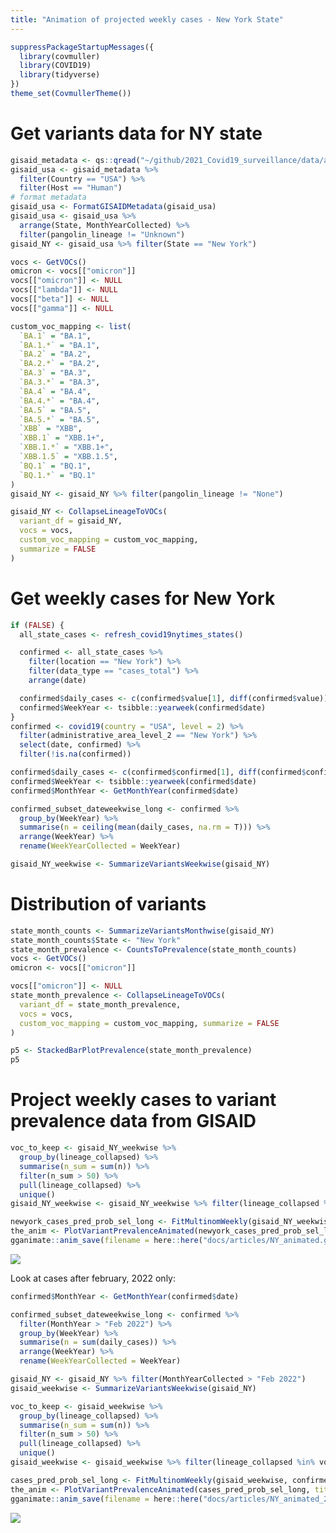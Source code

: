 ```yaml
---
title: "Animation of projected weekly cases - New York State"
---
```





```r
suppressPackageStartupMessages({
  library(covmuller)
  library(COVID19)
  library(tidyverse)
})
theme_set(CovmullerTheme())
```

# Get variants data for NY state

```r
gisaid_metadata <- qs::qread("~/github/2021_Covid19_surveillance/data/all_metadata/metadata_tsv_2023_01_05.qs")
gisaid_usa <- gisaid_metadata %>%
  filter(Country == "USA") %>%
  filter(Host == "Human")
# format metadata
gisaid_usa <- FormatGISAIDMetadata(gisaid_usa)
gisaid_usa <- gisaid_usa %>%
  arrange(State, MonthYearCollected) %>%
  filter(pangolin_lineage != "Unknown")
gisaid_NY <- gisaid_usa %>% filter(State == "New York")

vocs <- GetVOCs()
omicron <- vocs[["omicron"]]
vocs[["omicron"]] <- NULL
vocs[["lambda"]] <- NULL
vocs[["beta"]] <- NULL
vocs[["gamma"]] <- NULL

custom_voc_mapping <- list(
  `BA.1` = "BA.1",
  `BA.1.*` = "BA.1",
  `BA.2` = "BA.2",
  `BA.2.*` = "BA.2",
  `BA.3` = "BA.3",
  `BA.3.*` = "BA.3",
  `BA.4` = "BA.4",
  `BA.4.*` = "BA.4",
  `BA.5` = "BA.5",
  `BA.5.*` = "BA.5",
  `XBB` = "XBB",
  `XBB.1` = "XBB.1+",
  `XBB.1.*` = "XBB.1+",
  `XBB.1.5` = "XBB.1.5",
  `BQ.1` = "BQ.1",
  `BQ.1.*` = "BQ.1"
)
gisaid_NY <- gisaid_NY %>% filter(pangolin_lineage != "None")

gisaid_NY <- CollapseLineageToVOCs(
  variant_df = gisaid_NY,
  vocs = vocs,
  custom_voc_mapping = custom_voc_mapping,
  summarize = FALSE
)
```

# Get weekly cases for New York

```r

if (FALSE) {
  all_state_cases <- refresh_covid19nytimes_states()

  confirmed <- all_state_cases %>%
    filter(location == "New York") %>%
    filter(data_type == "cases_total") %>%
    arrange(date)

  confirmed$daily_cases <- c(confirmed$value[1], diff(confirmed$value))
  confirmed$WeekYear <- tsibble::yearweek(confirmed$date)
}
confirmed <- covid19(country = "USA", level = 2) %>%
  filter(administrative_area_level_2 == "New York") %>%
  select(date, confirmed) %>%
  filter(!is.na(confirmed))

confirmed$daily_cases <- c(confirmed$confirmed[1], diff(confirmed$confirmed))
confirmed$WeekYear <- tsibble::yearweek(confirmed$date)
confirmed$MonthYear <- GetMonthYear(confirmed$date)

confirmed_subset_dateweekwise_long <- confirmed %>%
  group_by(WeekYear) %>%
  summarise(n = ceiling(mean(daily_cases, na.rm = T))) %>%
  arrange(WeekYear) %>%
  rename(WeekYearCollected = WeekYear)

gisaid_NY_weekwise <- SummarizeVariantsWeekwise(gisaid_NY)
```

# Distribution of variants


```r
state_month_counts <- SummarizeVariantsMonthwise(gisaid_NY)
state_month_counts$State <- "New York"
state_month_prevalence <- CountsToPrevalence(state_month_counts)
vocs <- GetVOCs()
omicron <- vocs[["omicron"]]

vocs[["omicron"]] <- NULL
state_month_prevalence <- CollapseLineageToVOCs(
  variant_df = state_month_prevalence,
  vocs = vocs,
  custom_voc_mapping = custom_voc_mapping, summarize = FALSE
)

p5 <- StackedBarPlotPrevalence(state_month_prevalence)
p5
```



# Project weekly cases to variant prevalence data from GISAID

```r
voc_to_keep <- gisaid_NY_weekwise %>%
  group_by(lineage_collapsed) %>%
  summarise(n_sum = sum(n)) %>%
  filter(n_sum > 50) %>%
  pull(lineage_collapsed) %>%
  unique()
gisaid_NY_weekwise <- gisaid_NY_weekwise %>% filter(lineage_collapsed %in% voc_to_keep)

newyork_cases_pred_prob_sel_long <- FitMultinomWeekly(gisaid_NY_weekwise, confirmed_subset_dateweekwise_long)
the_anim <- PlotVariantPrevalenceAnimated(newyork_cases_pred_prob_sel_long, title = "Estimated cases (weekly average) in New York state by variant", caption = "**Source: gisaid.org and covid19nytimes<br>**", date_breaks = "28 days")
gganimate::anim_save(filename = here::here("docs/articles/NY_animated.gif"), animation = the_anim)
```
![](NY_animated.gif)


Look at cases after february, 2022 only:

```r

confirmed$MonthYear <- GetMonthYear(confirmed$date)

confirmed_subset_dateweekwise_long <- confirmed %>%
  filter(MonthYear > "Feb 2022") %>%
  group_by(WeekYear) %>%
  summarise(n = sum(daily_cases)) %>%
  arrange(WeekYear) %>%
  rename(WeekYearCollected = WeekYear)

gisaid_NY <- gisaid_NY %>% filter(MonthYearCollected > "Feb 2022")
gisaid_weekwise <- SummarizeVariantsWeekwise(gisaid_NY)

voc_to_keep <- gisaid_weekwise %>%
  group_by(lineage_collapsed) %>%
  summarise(n_sum = sum(n)) %>%
  filter(n_sum > 50) %>%
  pull(lineage_collapsed) %>%
  unique()
gisaid_weekwise <- gisaid_weekwise %>% filter(lineage_collapsed %in% voc_to_keep)

cases_pred_prob_sel_long <- FitMultinomWeekly(gisaid_weekwise, confirmed_subset_dateweekwise_long)
the_anim <- PlotVariantPrevalenceAnimated(cases_pred_prob_sel_long, title = "Estimated cases (weekly average) in New York state by variant", caption = "**Source: gisaid.org and covid19nytimes<br>**")
gganimate::anim_save(filename = here::here("docs/articles/NY_animated_2021.gif"), animation = the_anim)
```
![](NY_animated_2021.gif)

